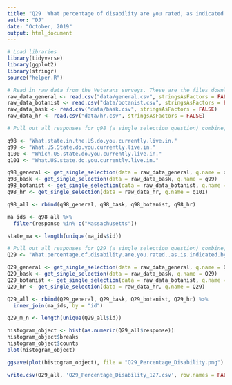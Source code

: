 ```yaml
---
title: "Q29 'What percentage of disability are you rated, as indicated by the Veteran's Affairs (VA)?' (MA Veterans)"
author: "DJ"
date: "October, 2019"
output: html_document
---
```

```r
# Load libraries
library(tidyverse)
library(ggplot2)
library(stringr)
source("helper.R")
```

```r
# Read in raw data from the Veterans surveys. These are the files downloaded from survey monkey saved as a .csv
raw_data_general <- read.csv("data/general.csv", stringsAsFactors = FALSE)
raw_data_botanist <- read.csv("data/botanist.csv", stringsAsFactors = FALSE)
raw_data_bask <- read.csv("data/bask.csv", stringsAsFactors = FALSE)
raw_data_hr <- read.csv("data/hr.csv", stringsAsFactors = FALSE)
```

```r
# Pull out all responses for q98 (a single selection question) combine, then determine 'question n' (subsequent q are labeled for convenience, do not respond to survey q#)

q98 <- "What.state.in.the.US.do.you.currently.live.in."
q99 <- "What.US.State.do.you.currently.live.in."
q100 <- "Which.US.state.do.you.currently.live.in."
q101 <- "What.US.state.do.you.currently.live.in."

q98_general <- get_single_selection(data = raw_data_general, q.name = q98)
q98_bask <- get_single_selection(data = raw_data_bask, q.name = q99)
q98_botanist <- get_single_selection(data = raw_data_botanist, q.name = q100)
q98_hr <- get_single_selection(data = raw_data_hr, q.name = q101)

q98_all <- rbind(q98_general, q98_bask, q98_botanist, q98_hr)

ma_ids <- q98_all %>% 
  filter(response %in% c("Massachusetts"))

state_ma <- length(unique(ma_ids$id))
```

```r
# Pull out all responses for Q29 (a single selection question) combine, then determine 'question n'
Q29 <- "What.percentage.of.disability.are.you.rated..as.is.indicated.by.the.Veteran.s.Affairs..VA.."

Q29_general <- get_single_selection(data = raw_data_general, q.name = Q29)
Q29_bask <- get_single_selection(data = raw_data_bask, q.name = Q29)
Q29_botanist <- get_single_selection(data = raw_data_botanist, q.name = Q29)
Q29_hr <- get_single_selection(data = raw_data_hr, q.name = Q29)

Q29_all <- rbind(Q29_general, Q29_bask, Q29_botanist, Q29_hr) %>%
  inner_join(ma_ids, by = "id")

q29_m_n <- length(unique(Q29_all$id))
```


```r
histogram_object <- hist(as.numeric(Q29_all$response))
histogram_object$breaks
histogram_object$counts
plot(histogram_object)
```

```r
ggsave(plot(histogram_object), file = "Q29_Percentage_Disability.png")
```

```r
write.csv(Q29_all, 'Q29_Percentage_Disability_127.csv', row.names = FALSE)
```



